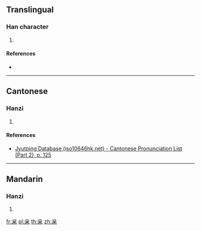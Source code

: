 {{also|松}}
==Translingual==

===Han character===
{{Han char|rn=75|rad=木|as=04|sn=8|four=|canj=CID|ids=⿱公木}}

# {{defn|Han|sort=木04}}

====References====
* {{Han ref|kx=0514.160|dkj=14517|dj=0902.010|hdz=21173.060|uh=6780|ud=26496}}

----

==Cantonese==

===Hanzi===
{{yue-hanzi|jyut=[[cung4]], [[sung1]]|y=chung4, sung1}}

# {{defn|lang=yue|sort=木04}}

====References====
* [http://www.iso10646hk.net/jp/document/download.jsp Jyutping Database (iso10646hk.net) - Cantonese Pronunciation List (Part 2), p. 125]

----

==Mandarin==

===Hanzi===
{{cmn-hanzi|pin=[[sōng]] ([[song1]])|wg=sung<sup>1</sup>}}

# {{defn|lang=cmn|sort=木04}}

[[fr:枀]]
[[pl:枀]]
[[th:枀]]
[[zh:枀]]